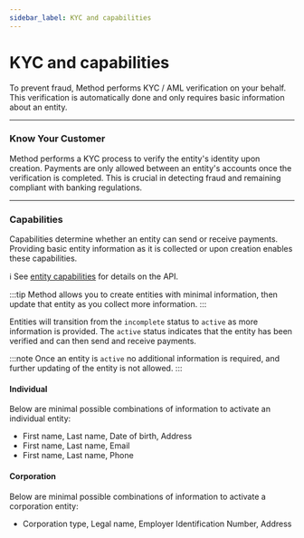 ```yaml
---
sidebar_label: KYC and capabilities
---
```


# KYC and capabilities

To prevent fraud, Method performs KYC / AML verification on your behalf. This verification
is automatically done and only requires basic information about an entity.

---

### Know Your Customer

Method performs a KYC process to verify the entity's identity upon creation.
Payments are only allowed between an entity's accounts once the verification
is completed. This is crucial in detecting fraud and remaining compliant with
banking regulations.

---

### Capabilities

Capabilities determine whether an entity can send or receive payments.
Providing basic entity information as it is collected or
upon creation enables these capabilities.

ℹ️ See [entity capabilities](/api/core/entities/object#entity-capabilities)
for details on the API.

:::tip
Method allows you to create entities with minimal information, then update
that entity as you collect more information.
:::

Entities will transition from the `incomplete` status to `active` as more information
is provided. The `active` status indicates that the entity has been verified and can
then send and receive payments.

:::note
Once an entity is `active` no additional information
is required, and further updating of the entity is not allowed.
:::

#### Individual
Below are minimal possible combinations of information to activate an individual entity:
- First name, Last name, Date of birth, Address
- First name, Last name, Email
- First name, Last name, Phone

#### Corporation
Below are minimal possible combinations of information to activate a corporation entity:
- Corporation type, Legal name, Employer Identification Number, Address
